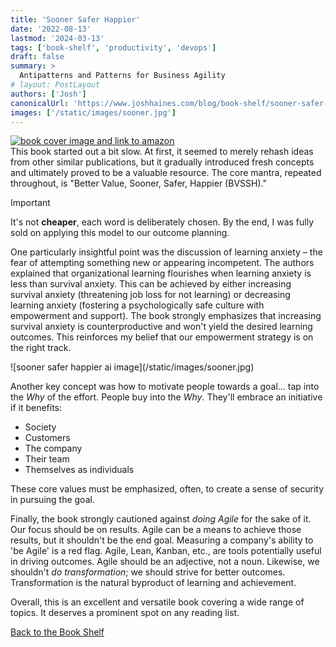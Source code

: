 ```yaml
---
title: 'Sooner Safer Happier'
date: '2022-08-13'
lastmod: '2024-03-13'
tags: ['book-shelf', 'productivity', 'devops']
draft: false
summary: >
  Antipatterns and Patterns for Business Agility
# layout: PostLayout
authors: ['Josh']
canonicalUrl: 'https://www.joshhaines.com/blog/book-shelf/sooner-safer-happier'
images: ['/static/images/sooner.jpg']
---
```


<div className="mx-auto w-1/3">
  <a href="https://www.amazon.com/Sooner-Safer-Happier-Antipatterns-Patterns/dp/1950508412">
    <img
      alt="book cover image and link to amazon"
      src="https://m.media-amazon.com/images/I/41LYjbp7bSL._SY445_SX342_.jpg"
    />
  </a>
</div>
This book started out a bit slow. At first, it seemed to merely rehash ideas from other similar publications,
but it gradually introduced fresh concepts and ultimately proved to be a valuable resource. The core
mantra, repeated throughout, is "Better Value, Sooner, Safer, Happier (BVSSH)."

> [!IMPORTANT]
> It's not **cheaper**, each word is deliberately chosen. By the end, I was fully sold on applying this model to our outcome planning.

One particularly insightful point was the discussion of learning anxiety – the fear of attempting something new or appearing incompetent. The authors explained that organizational learning flourishes when learning anxiety is less than survival anxiety. This can be achieved by either increasing survival anxiety (threatening job loss for not learning) or decreasing learning anxiety (fostering a psychologically safe culture with empowerment and support). The book strongly emphasizes that increasing survival anxiety is counterproductive and won't yield the desired learning outcomes. This reinforces my belief that our empowerment strategy is on the right track.

<div className="-mx-2 flex flex-wrap justify-center overflow-hidden xl:-mx-2">
  <div className="my-1 w-full overflow-hidden px-2 xl:my-1 xl:w-3/4 xl:px-2">
    ![sooner safer happier ai image](/static/images/sooner.jpg)
  </div>
</div>

Another key concept was how to motivate people towards a goal... tap into the _Why_ of the effort. People buy into the _Why_. They'll embrace an initiative if it benefits:

- Society
- Customers
- The company
- Their team
- Themselves as individuals

These core values must be emphasized, often, to create a sense of security in pursuing the goal.

Finally, the book strongly cautioned against _doing Agile_ for the sake of it. Our focus should be on results. Agile can be a means to achieve those results, but it shouldn't be the end goal. Measuring a company's ability to 'be Agile' is a red flag. Agile, Lean, Kanban, etc., are tools potentially useful in driving outcomes. Agile should be an adjective, not a noun. Likewise, we shouldn't _do transformation_; we should strive for better outcomes. Transformation is the natural byproduct of learning and achievement.

Overall, this is an excellent and versatile book covering a wide range of topics. It deserves a prominent spot on any reading list.

[Back to the Book Shelf](/blog/book-shelf)
